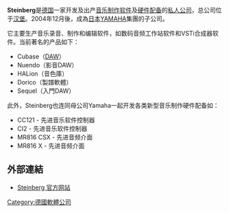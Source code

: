 {{Infobox Company
| name             = Steinberg 
| type             = [[私人有限公司|私人有限公司]] ([[GmbH|GmbH]])
| genre            = [[音乐工艺|音乐工艺]]
| foundation       = 1984
| founder          = Karl Steinberg<br/>Manfred Rürup
| slogan           = 创意第一<br/>(英：Creative First）
| location         = [[德国|德国]][[汉堡|汉堡]]
| industry         = [[音乐制作|音乐制作]][[电脑软件|电脑软件]]<br />[[音乐制作|音乐制作]]硬件[[器材|器材]]
| products         = [[Cubase|Cubase]], [[Nuendo|Nuendo]], [[Sequel|Sequel]], [[HALion|HALion]]
| parent           = [[山葉株式會社|山葉株式會社]]<br/>(Yamaha Corporation)
| homepage         = http://www.steinberg.net/
}}
'''Steinberg'''是[[德国|德国]]一家开发及出产[[音乐制作|音乐制作]][[软件|软件]]及[[硬件|硬件]][[配备|配备]]的[[私人公司|私人公司]]，总公司位于[[汉堡|汉堡]]。2004年12月後，成為[[日本|日本]][[YAMAHA|YAMAHA]]集團的子公司。

它主要生产音乐录音、制作和编辑软件，如数码音频工作站软件和VSTi合成器软件。当前著名的产品如下：
* Cubase（[[数字音频工作站|DAW]]）
* Nuendo（影音DAW）
* HALion（音色庫）
* Dorico（製譜軟體）
* Sequel（入門DAW）

此外，Steinberg也连同母公司Yamaha一起开发各类新型音乐制作硬件配备如：
* CC121 - 先进音乐软件控制器
* CI2 - 先进音乐软件控制器
* MR816 CSX - 先进音频介面
* MR816 X - 先进音频介面

== 外部連結 ==
* {{en}}[http://www.steinberg.net/ Steinberg 官方网站]{{Wayback|url=http://www.steinberg.net/ |date=20090917223647 }}

[[Category:德國軟體公司|Category:德國軟體公司]]